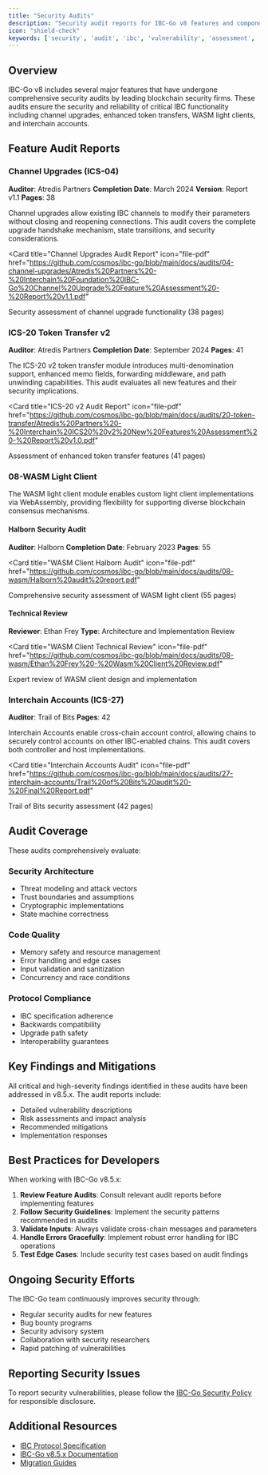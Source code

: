 ```yaml
---
title: "Security Audits"
description: "Security audit reports for IBC-Go v8 features and components"
icon: "shield-check"
keywords: ['security', 'audit', 'ibc', 'vulnerability', 'assessment', 'wasm', 'interchain-accounts', 'channel-upgrades', 'token-transfer']
---
```


## Overview

IBC-Go v8 includes several major features that have undergone comprehensive security audits by leading blockchain security firms. These audits ensure the security and reliability of critical IBC functionality including channel upgrades, enhanced token transfers, WASM light clients, and interchain accounts.

## Feature Audit Reports

### Channel Upgrades (ICS-04)

**Auditor**: Atredis Partners
**Completion Date**: March 2024
**Version**: Report v1.1
**Pages**: 38

Channel upgrades allow existing IBC channels to modify their parameters without closing and reopening connections. This audit covers the complete upgrade handshake mechanism, state transitions, and security considerations.

<Card
  title="Channel Upgrades Audit Report"
  icon="file-pdf"
  href="https://github.com/cosmos/ibc-go/blob/main/docs/audits/04-channel-upgrades/Atredis%20Partners%20-%20Interchain%20Foundation%20IBC-Go%20Channel%20Upgrade%20Feature%20Assessment%20-%20Report%20v1.1.pdf"
>
  Security assessment of channel upgrade functionality (38 pages)
</Card>

### ICS-20 Token Transfer v2

**Auditor**: Atredis Partners
**Completion Date**: September 2024
**Pages**: 41

The ICS-20 v2 token transfer module introduces multi-denomination support, enhanced memo fields, forwarding middleware, and path unwinding capabilities. This audit evaluates all new features and their security implications.

<Card
  title="ICS-20 v2 Audit Report"
  icon="file-pdf"
  href="https://github.com/cosmos/ibc-go/blob/main/docs/audits/20-token-transfer/Atredis%20Partners%20-%20Interchain%20ICS20%20v2%20New%20Features%20Assessment%20-%20Report%20v1.0.pdf"
>
  Assessment of enhanced token transfer features (41 pages)
</Card>

### 08-WASM Light Client

The WASM light client module enables custom light client implementations via WebAssembly, providing flexibility for supporting diverse blockchain consensus mechanisms.

#### Halborn Security Audit
**Auditor**: Halborn
**Completion Date**: February 2023
**Pages**: 55

<Card
  title="WASM Client Halborn Audit"
  icon="file-pdf"
  href="https://github.com/cosmos/ibc-go/blob/main/docs/audits/08-wasm/Halborn%20audit%20report.pdf"
>
  Comprehensive security assessment of WASM light client (55 pages)
</Card>

#### Technical Review
**Reviewer**: Ethan Frey
**Type**: Architecture and Implementation Review

<Card
  title="WASM Client Technical Review"
  icon="file-pdf"
  href="https://github.com/cosmos/ibc-go/blob/main/docs/audits/08-wasm/Ethan%20Frey%20-%20Wasm%20Client%20Review.pdf"
>
  Expert review of WASM client design and implementation
</Card>

### Interchain Accounts (ICS-27)

**Auditor**: Trail of Bits
**Pages**: 42

Interchain Accounts enable cross-chain account control, allowing chains to securely control accounts on other IBC-enabled chains. This audit covers both controller and host implementations.

<Card
  title="Interchain Accounts Audit"
  icon="file-pdf"
  href="https://github.com/cosmos/ibc-go/blob/main/docs/audits/27-interchain-accounts/Trail%20of%20Bits%20audit%20-%20Final%20Report.pdf"
>
  Trail of Bits security assessment (42 pages)
</Card>

## Audit Coverage

These audits comprehensively evaluate:

### Security Architecture
- Threat modeling and attack vectors
- Trust boundaries and assumptions
- Cryptographic implementations
- State machine correctness

### Code Quality
- Memory safety and resource management
- Error handling and edge cases
- Input validation and sanitization
- Concurrency and race conditions

### Protocol Compliance
- IBC specification adherence
- Backwards compatibility
- Upgrade path safety
- Interoperability guarantees

## Key Findings and Mitigations

All critical and high-severity findings identified in these audits have been addressed in v8.5.x. The audit reports include:

- Detailed vulnerability descriptions
- Risk assessments and impact analysis
- Recommended mitigations
- Implementation responses

## Best Practices for Developers

When working with IBC-Go v8.5.x:

1. **Review Feature Audits**: Consult relevant audit reports before implementing features
2. **Follow Security Guidelines**: Implement the security patterns recommended in audits
3. **Validate Inputs**: Always validate cross-chain messages and parameters
4. **Handle Errors Gracefully**: Implement robust error handling for IBC operations
5. **Test Edge Cases**: Include security test cases based on audit findings

## Ongoing Security Efforts

The IBC-Go team continuously improves security through:

- Regular security audits for new features
- Bug bounty programs
- Security advisory system
- Collaboration with security researchers
- Rapid patching of vulnerabilities

## Reporting Security Issues

To report security vulnerabilities, please follow the [IBC-Go Security Policy](https://github.com/cosmos/ibc-go/security/policy) for responsible disclosure.

## Additional Resources

- [IBC Protocol Specification](https://github.com/cosmos/ibc)
- [IBC-Go v8.5.x Documentation](/docs/ibc/v8.5.x)
- [Migration Guides](/docs/ibc/v8.5.x/migrations/v7-to-v8)
